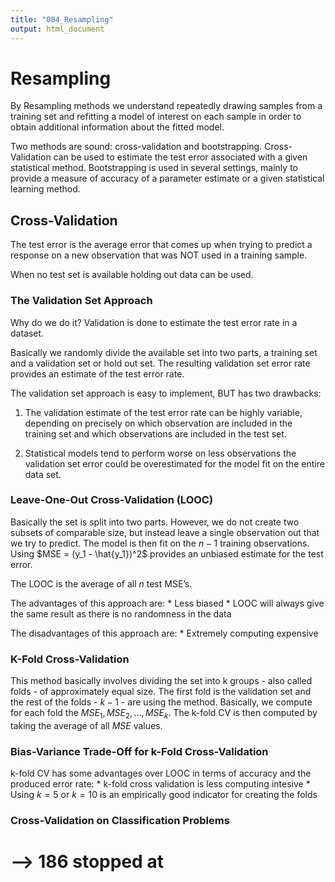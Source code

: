 ```yaml
---
title: "004_Resampling"
output: html_document
---
```


# Resampling

By Resampling methods we understand repeatedly drawing samples from a training set and refitting a model of interest on each sample in order to obtain additional information about the fitted model. 

Two methods are sound: cross-validation and bootstrapping. Cross-Validation can be used to estimate the test error associated with a given statistical method. Bootstrapping is used in several settings, mainly to provide a measure of accuracy of a parameter estimate or a given statistical learning method.

## Cross-Validation

The test error is the average error that comes up when trying to predict a response on a new observation that was NOT used in a training sample.

When no test set is available holding out data can be used.

### The Validation Set Approach
Why do we do it?
Validation is done to estimate the test error rate in a dataset.

Basically we randomly divide the available set into two parts, a training set and a validation set or hold out set. The resulting validation set error rate provides an estimate of the test error rate.

The validation set approach is easy to implement, BUT has two drawbacks:

1. The validation estimate of the test error rate can be highly variable, depending on precisely on which observation are included in the training set and which observations are included in the test set.

2. Statistical models tend to perform worse on less observations the validation set error could be overestimated for the model fit on the entire data set.

### Leave-One-Out Cross-Validation (LOOC)
Basically the set is split into two parts. However, we do not create two subsets of comparable size, but instead leave a single observation out that we try to predict. The model is then fit on the $n-1$ training observations. Using $MSE = (y_1 - \hat{y_1})^2$ provides an unbiased estimate for the test error.

The LOOC is the average of all $n$ test MSE's.

The advantages of this approach are:
* Less biased
* LOOC will always give the same result as there is no randomness in the data

The disadvantages of this approach are:
* Extremely computing expensive

### K-Fold Cross-Validation
This method basically involves dividing the set into k groups - also called folds - of approximately equal size. The first fold is the validation set and the rest of the folds  - $k-1$ - are using the method. Basically, we compute for each fold the $MSE_1, MSE_2,..., MSE_k$. The k-fold CV is then computed by taking the average of all $MSE$ values. 

### Bias-Variance Trade-Off for k-Fold Cross-Validation
k-fold CV has some advantages over LOOC in terms of accuracy and the produced error rate: * k-fold cross validation is less computing intesive
* Using $k=5$ or $k=10$ is an empirically good indicator for creating the folds

### Cross-Validation on Classification Problems





# ---> 186 stopped at